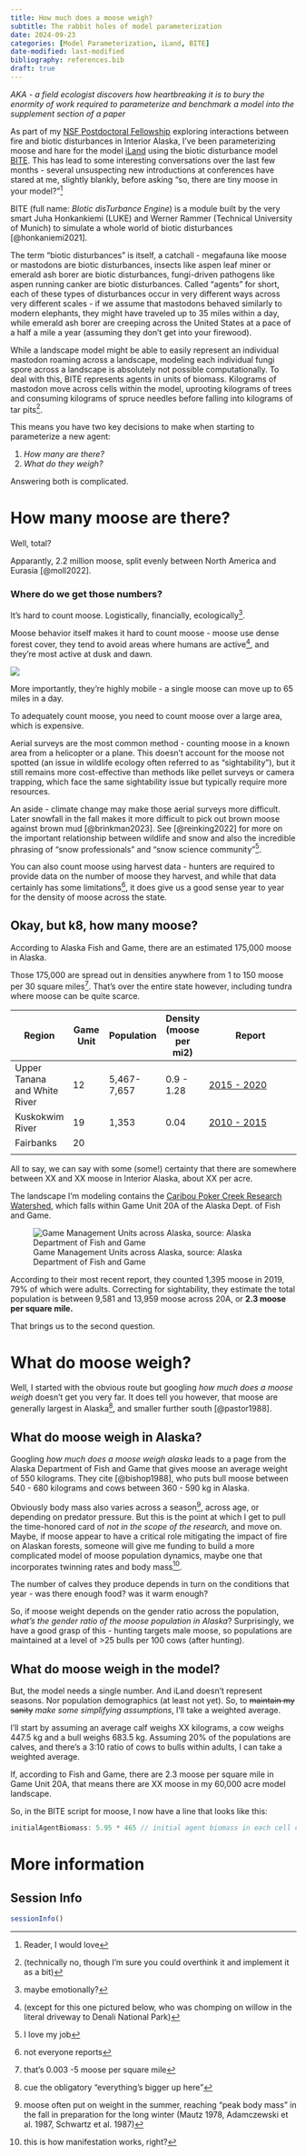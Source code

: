 ```yaml
---
title: How much does a moose weigh?
subtitle: The rabbit holes of model parameterization
date: 2024-09-23
categories: [Model Parameterization, iLand, BITE]
date-modified: last-modified
bibliography: references.bib
draft: true
---
```


*AKA - a field ecologist discovers how heartbreaking it is to bury the enormity of work required to parameterize and benchmark a model into the supplement section of a paper*

As part of my [NSF Postdoctoral Fellowship](https://www.nsf.gov/awardsearch/showAward?AWD_ID=2219248&HistoricalAwards=false) exploring interactions between fire and biotic disturbances in Interior Alaska, I've been parameterizing moose and hare for the model [iLand](https://iland-model.org/iLand+Hub) using the biotic disturbance model [BITE](https://iland-model.org/bite/#/). This has lead to some interesting conversations over the last few months - several unsuspecting new introductions at conferences have stared at me, slightly blankly, before asking "so, there are tiny moose in your model?"[^1]

[^1]: Reader, I would love

BITE (full name: *BIotic disTurbance Engine*) is a module built by the very smart Juha Honkankiemi (LUKE) and Werner Rammer (Technical University of Munich) to simulate a whole world of biotic disturbances [@honkaniemi2021].

The term "biotic disturbances" is itself, a catchall - megafauna like moose or mastodons are biotic disturbances, insects like aspen leaf miner or emerald ash borer are biotic disturbances, fungi-driven pathogens like aspen running canker are biotic disturbances. Called "agents" for short, each of these types of disturbances occur in very different ways across very different scales - if we assume that mastodons behaved similarly to modern elephants, they might have traveled up to 35 miles within a day, while emerald ash borer are creeping across the United States at a pace of a half a mile a year (assuming they don't get into your firewood).

While a landscape model might be able to easily represent an individual mastodon roaming across a landscape, modeling each individual fungi spore across a landscape is absolutely not possible computationally. To deal with this, BITE represents agents in units of biomass. Kilograms of mastodon move across cells within the model, uprooting kilograms of trees and consuming kilograms of spruce needles before falling into kilograms of tar pits[^2].

[^2]: (technically no, though I'm sure you could overthink it and implement it as a bit)

This means you have two key decisions to make when starting to parameterize a new agent:

1.  *How many are there?*
2.  *What do they weigh?*

Answering both is complicated.

# How many moose are there?

Well, total?

Apparantly, 2.2 million moose, split evenly between North America and Eurasia [@moll2022].

### Where do we get those numbers?

It's hard to count moose. Logistically, financially, ecologically[^3].

[^3]: maybe emotionally?

Moose behavior itself makes it hard to count moose - moose use dense forest cover, they tend to avoid areas where humans are active[^4], and they're most active at dusk and dawn.

[^4]: (except for this one pictured below, who was chomping on willow in the literal driveway to Denali National Park)

![](images/moose.JPG){.column-margin}

More importantly, they're highly mobile - a single moose can move up to 65 miles in a day.

To adequately count moose, you need to count moose over a large area, which is expensive.

Aerial surveys are the most common method - counting moose in a known area from a helicopter or a plane. This doesn't account for the moose not spotted (an issue in wildlife ecology often referred to as "sightability"), but it still remains more cost-effective than methods like pellet surveys or camera trapping, which face the same sightability issue but typically require more resources.

::: callout-note
An aside - climate change may make those aerial surveys more difficult. Later snowfall in the fall makes it more difficult to pick out brown moose against brown mud [@brinkman2023]. See [@reinking2022] for more on the important relationship between wildlife and snow and also the incredible phrasing of "snow professionals" and "snow science community"[^5].
:::

[^5]: I love my job

You can also count moose using harvest data - hunters are required to provide data on the number of moose they harvest, and while that data certainly has some limitations[^6], it does give us a good sense year to year for the density of moose across the state.

[^6]: not everyone reports

## Okay, but k8, how many moose?

According to Alaska Fish and Game, there are an estimated 175,000 moose in Alaska.

Those 175,000 are spread out in densities anywhere from 1 to 150 moose per 30 square miles[^7]. That's over the entire state however, including tundra where moose can be quite scarce.

[^7]: that's 0.003 -5 moose per square mile

| Region                       | Game Unit | Population  | Density (moose per mi2) | Report                                                                                                                            |
|----------|----------|----------|----------|----------------------------------|
| Upper Tanana and White River | 12        | 5,467-7,657 | 0.9 - 1.28              | [2015 - 2020](https://www.adfg.alaska.gov/static/research/wildlife/speciesmanagementreports/pdfs/moose_2015_2025_smrp_gmu_12.pdf) |
| Kuskokwim River              | 19        | 1,353       | 0.04                    | [2010 - 2015](https://www.adfg.alaska.gov/static/research/wildlife/speciesmanagementreports/pdfs/moose_2015_2020_smr_gmu_19.pdf)  |
| Fairbanks                    | 20        |             |                         |                                                                                                                                   |
|                              |           |             |                         |                                                                                                                                   |

All to say, we can say with some (some!) certainty that there are somewhere between XX and XX moose in Interior Alaska, about XX per acre.

The landscape I'm modeling contains the [Caribou Poker Creek Research Watershed](https://www.lter.uaf.edu/research/study-sites-cpcrw), which falls within Game Unit 20A of the Alaska Dept. of Fish and Game.

![Game Management Units across Alaska, source: Alaska Department of Fish and Game](gameunits.jpg)

According to their most recent report, they counted 1,395 moose in 2019, 79% of which were adults. Correcting for sightability, they estimate the total population is between 9,581 and 13,959 moose across 20A, or **2.3 moose per square mile.**

That brings us to the second question.

# What do moose weigh?

Well, I started with the obvious route but googling *how much does a moose weigh* doesn't get you very far. It does tell you however, that moose are generally largest in Alaska[^8], and smaller further south [@pastor1988].

[^8]: cue the obligatory "everything's bigger up here"

## What do moose weigh in Alaska?

Googling *how much does a moose weigh alaska* leads to a page from the Alaska Department of Fish and Game that gives moose an average weight of 550 kilograms. They cite [@bishop1988], who puts bull moose between 540 - 680 kilograms and cows between 360 - 590 kg in Alaska.

Obviously body mass also varies across a season[^9], across age, or depending on predator pressure. But this is the point at which I get to pull the time-honored card of *not in the scope of the research,* and move on. Maybe, if moose appear to have a critical role mitigating the impact of fire on Alaskan forests, someone will give me funding to build a more complicated model of moose population dynamics, maybe one that incorporates twinning rates and body mass[^10].

[^9]: moose often put on weight in the summer, reaching "peak body mass" in the fall in preparation for the long winter (Mautz 1978, Adamczewski et al. 1987, Schwartz et al. 1987)

[^10]: this is how manifestation works, right?

The number of calves they produce depends in turn on the conditions that year - was there enough food? was it warm enough?

So, if moose weight depends on the gender ratio across the population, *what's the gender ratio of the moose population in Alaska*? Surprisingly, we have a good grasp of this - hunting targets male moose, so populations are maintained at a level of \>25 bulls per 100 cows (after hunting).

## What do moose weigh in the model?

But, the model needs a single number. And iLand doesn't represent seasons. Nor population demographics (at least not yet). So, to ~~maintain my sanity~~ *make some simplifying assumptions*, I'll take a weighted average.

I'll start by assuming an average calf weighs XX kilograms, a cow weighs 447.5 kg and a bull weighs 683.5 kg. Assuming 20% of the populations are calves, and there's a 3:10 ratio of cows to bulls within adults, I can take a weighted average.

If, according to Fish and Game, there are 2.3 moose per square mile in Game Unit 20A, that means there are XX moose in my 60,000 acre model landscape.

So, in the BITE script for moose, I now have a line that looks like this:

``` javascript
initialAgentBiomass: 5.95 * 465 // initial agent biomass in each cell calculated assuming moose density to be 0.95 animals per 1 km2 (152 per 1000) * average mass of 465 kg (estimated) per animal  
```

# More information

## Session Info

```r
sessionInfo()
```